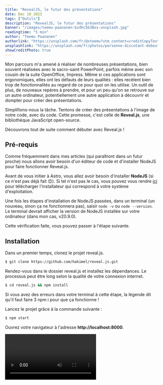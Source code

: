 ```yaml
---
title: "RevealJS, le futur des présentations"
date: Dec 10 2023
tags: ["Outils"]
description: "RevealJS, le futur des présentations"
banner: "/images/teemu-paananen-bzdhc5b3Bxs-unsplash.jpg"
readingtime: "5 min"
author: "Teemu Paananen"
authorlink: "https://unsplash.com/fr/@xteemu?utm_content=creditCopyText&utm_medium=referral&utm_source=unsplash"
unsplashlink: "https://unsplash.com/fr/photos/personne-discutant-debout-devant-un-grand-ecran-devant-des-personnes-a-linterieur-dune-piece-faiblement-eclairee-bzdhc5b3Bxs?utm_content=creditCopyText&utm_medium=referral&utm_source=unsplash"
showCreditPhoto: true
---
```



Mon parcours m'a amené à réaliser de nombreuses présentations, bien souvent réalisées avec le sacro-saint PowerPoint, parfois même avec son cousin de la suite OpenOffice, Impress.
Même si ces applications sont ergonomiques, elles ont les défauts de leurs qualités : elles recèlent bien trop de fonctionnalités au regard de ce pour quoi on les utilise.
Un outil de plus, de nouveaux repères à prendre, et pour un peu qu'on se retrouve sur un autre ordinateur, potentiellement une autre application à découvrir et dompter pour créer des présentations.

Simplifions-nous la tâche. Tentons de créer des présentations à l'image de notre code, avec du code. Cette promesse, c'est celle de **Reveal.js**, une bibliothèque JavaScript open-source.

Découvrons tout de suite comment débuter avec Reveal.js !

## Pré-requis

Comme fréquemment dans mes articles (qui paraîtront dans un futur proche) nous allons avoir besoin d'un éditeur de code et d'installer NodeJS pour faire fonctionner Reveal.js.

Avant de vous initier à Astro, vous allez avoir besoin d'installer **NodeJS** (si ce n'est pas déjà fait 😊). Si tel n'est pas le cas, vous pouvez vous rendre [ici](https://nodejs.org/en/download/current) pour télécharger l'installateur qui correspond à votre système d'exploitation.

Une fois les étapes d'installation de NodeJS passées, dans un terminal (un nouveau, sinon ça ne fonctionnera pas), saisir `node -v` ou `node --version`.
Le terminal devrait afficher la version de NodeJS installée sur votre ordinateur (dans mon cas, v20.9.0).

Cette vérification faite, vous pouvez passer à l'étape suivante.

## Installation

Dans un premier temps, clonez le projet reveal.js.

```bash
$ git clone https://github.com/hakimel/reveal.js.git
```

Rendez-vous dans le dossier reveal.js et installez les dépendances. Le processus peut être long selon la qualité de votre connexion internet.

```bash
$ cd reveal.js && npm install
```

Si vous avez des erreurs dans votre terminal à cette étape, la légende dit qu'il faut faire 3 npm i pour que ça fonctionne !

Lancez le projet grâce à la commande suivante :

```bash
$ npm start
```
Ouvrez votre navigateur à l'adresse **http://localhost:8000**.

<Video path="/devendevenir/images/revealjs-first-slides.webm" />

Votre présentation est prête !

## Débuter avec reveal.js

Bon d'accord, ce n'est pas tout à fait **votre** présentation, il n'y a que deux slides etc. Mais, vous avez la base d'une présentation. Il est temps de regarder de plus près le contenu de notre projet.

!["Arborescence d'un projet revealjs"](/devendevenir/images/revealjs-arborescence.png)

Le projet que nous avons cloné contient quelques fichiers de configuration, notamment les package.json et package-lock.json.
On remarque un fichier que je rencontre pour la première fois, le fichier gulpfile.js. Ce fichier définit les actions à mener lors de certaines opérations dans le projet, compilation, minification, formatage du code etc.

Les fichiers .gitignore et .npmignore ont pour rôle d'exclure certains fichiers, certains dossiers lors de certaines opérations :

- .gitignore : éléments non ajoutés aux commits d'un projet.
- .npmignore : éléments ignorés lors de la publication d'un package npm.

On trouve également à la racine du projet un fichier index.html, qui est la page qui s'affiche au démarrage du projet.

Se trouvent également ici les dossiers suivant :

- css : contient les fichiers de style du projet.
- dist : contient l'ensemble des ressources nécessaires à l'exécution d'une présentation.
- examples : contient un ensemble de fichiers présentant les différentes fonctionnalités de reveal.js.
- js : contient le code de reveal.js, tout ce qui lui permet de s'exécuter.
- plugins : contient les ressources nécessaires à des fonctionnalités ajoutées pour améliorer l'expérience utilisateur sur reveal.js, notamment la gestion du Markdown, du zoom, des notes pour le présentateur etc.

C'est bien beau de savoir ce qu'il y a dans mon projet, mais elle n'avance pas cette présentation !

## Vos premières diapos

Maintenant que vous avez ouvert votre navigateur web à l'adresse localhost:8000, vous voyez votre présentation. Regardez maintenant le fichier index.html de votre projet. Surprise, vous retrouvez le contenu de tous les slides dans le fichier.

Eh oui, tout est là ! La structure de base d'une présentation reveal.js est la suivante :

```html
<div class="reveal">
    <div class="slides">
        <section>Slide n°1</section>
        <section>Slide n°2</section>
    </div>
</div>
```

Particularité des présentations reveal.js, les diapositives se succèdent à l'horizontale. Mais revealjs se déploie en réalité en 2 dimensions, grâce à l'imbrication de sections.

Imbriquer plusieurs sections dans une autre section permet de créer des slides verticales.

```html
<div class="reveal">
    <div class="slides">
        <section>
            <section>
                Slide horizontale 1
            </section>
            <section>
                Slide verticale 1
            </section>    
        </section>
        <section>
            <section>
                Slide horizontale 2
            </section>
            <section>
                Slide verticale 2
            </section> 
        </section>
    </div>
</div>
```

<Video path="/devendevenir/images/revealjs-vertical-slides.webm" />

Pas de panique, pas besoin de mémoriser l'emplacement des diapositives verticales, reveal.js affiche le sens dans lequel on peut avancer dans la présentation. Si les flèches en bas de page présentent une flèche vers le bas, vous avez des diapositives verticales, sinon vous n'en avez pas.

Le squelette de votre présentation est bien là, il faut maintenant lui donner des couleurs, du relief.

## Une présentation vivante

### L'arrière-plan

Un arrière-plan noir, ce n'est pas forcément adapté au contexte d'une présentation. On peut ajouter un arrière-plan plus adapté en utilisant l'un des attributs **data-background-** de reveal.js.

Les options sont les suivantes :

- data-background-color : couleur unie
- data-background-gradient : gradient de couleur
- data-background-image : image d'arrière-plan

```html
<div class="reveal">
    <div class="slides">
        <section>
            <section data-background-color="aquamarine">
                Arrière-plan uni
            </section>
            <section data-background-gradient="linear-gradient(to bottom, #283b95, #17b2c3)">
                Arrière-plan dégradé
            </section>
            <section data-background-image="http://example.com/image.jpg">
                Image d'arrière-plan
            </section>
            <section>
                
            </section> 
        </section>
    </div>
</div>
```

<Video path="/devendevenir/images/revealjs-background.webm" />

Vous pouvez utiliser le nom des couleurs, leur code hexadécimal, leur définition RGB, bref, tout ce qu'on peut utiliser en CSS pour définir une couleur.
Par défaut, les images sont redimensionnées pour couvrir la totalité de la page.

### Les animations

Le contenu d'une diapositive peut être long, et nécessiter d'afficher son contenu progressivement et non d'un coup. C'est exactement à cette problématique que répondent les fragments.
Les animations sont exécutées lorsqu'on avance dans la présentation.

Contrairement à la gestion de l'arrière-plan qui se fait grâce à des attributs, les animations sont gérées avec des classes ajoutées aux éléments.
On peut animer les éléments de diverses manières :

- fade-in : au clic l'élément apparaît.
- fade-out : au clic l'élément disparaît.
- highlight-current-red : au clic l'élément devient rouge, au clic suivant il reprend sa couleur d'origine.
- fade-up : l'élément se déplace vers le haut en apparaissant

```html
<div class="reveal">
    <div class="slides">
        <section>
            <p class="fragment">Fade in</p>
            <p class="fragment fade-out">Fade out</p>
            <p class="fragment highlight-red">Highlight red</p>
            <p class="fragment fade-in-then-out">Fade in, then out</p>
            <p class="fragment fade-up">Slide up while fading in</p>
        </section>
    </div>
</div>
```

<Video path="/devendevenir/images/revealjs-fragments.webm" />

Notre présentation est animée, il faut maintenant améliorer la navigation au sein de celle-ci.

### Les liens

Il peut être nécessaire d'ajouter des liens, vers le sommaire de notre présentation, vers la dernière diapositive selon le contexte dans lequel on se trouve.
Reveal.js comporte un système de liens et d'ancres pour résoudre ce problème.

```html
<div class="reveal">
    <div class="slides">
        <section id="first-slide">
            <a href="#/last-slide">Aller sur la dernière diapositive</a>
        </section>
        <section>
            <h2>Slide 2</h2>
        </section>
        <section id="last-slide">
            <h2>The end</h2>
            <a href="#/first-slide">Revenir au début</a>
        </section>
    </div>
</div>
```

<Video path="/devendevenir/images/revealjs-links.webm" />

Il convient alors d'établir un système d'identifiants uniques pour naviguer simplement dans la présentation.

Il est également possible d'utiliser des liens numérotés, mais ce système semble moins souple que les liens avec identifiants.

### Il vous reste du temps ? C'est l'heure du bonus !

Selon le contexte dans lequel on se trouve (en interne, en externe par exemple), certains éléments peuvent ne pas être pertinents. Ce n'est pas une raison pour créer deux versions de la présentation, une "interne", l'autre "externe". Nous avons la possibilité de modifier la visibilité de nos diapositives, avec l'attribut **data-visibility**.

Si des informations doivent être tues dans un contexte précis, vous pouvez masquer une diapositive. S'il s'agit d'un bonus au cas où il vous resterait du temps, vous pouvez exclure des diapositives du comptage de la présentation.

```html
<div class="reveal">
    <div class="slides">
        <section>Première diapositive</section>
        <section data-visibility="hidden">Diapositive masquée</section>
        <section>Troisième diapositive (la deuxième est masquée)</section>
        <section data-visibility="uncounted">Bonus 1</section>
				
    </div>
</div>
```

<Video path="/devendevenir/images/revealjs-visibility.webm" />

### Le html n'est pas votre ami ? Ecrivez en Markdown !

Le Markdown permet d'écrire de la documentation, des articles avec une syntaxe simple, prise en charge dans tous les navigateurs. Reveal.js le prend également en charge.
Vous pouvez donc rédiger votre présentation de la même manière que vos articles. Vos diapositives seront simplement délimitées par des triples tirets ---.

Il est indispensable d'imbriquer votre contenu Markdown dans la structure suivante pour qu'il soit pris en charge en tant que tel.

```html
<div class="reveal">
    <div class="slides">
        <section data-markdown>
        <textarea data-template>
            ## Diapositive 1
            ---
            ## Diapositive 2
            ---
            ## Diapositive 3
        </textarea>
        </section>
    </div>
</div>
```

<Video path="/devendevenir/images/revealjs-markdown.webm" />

### Illustrez votre propos

Toute présentation qui se respecte a son lot d'images, ou de vidéos. Comme pour tout le reste, Reveal.js utilise les balises html bien connues des développeurs.

```html
<div class="reveal">
    <div class="slides">
        <section>
            <h2>Intégrer une image</h2>
            <img data-src="https://source.unsplash.com/random">
        </section>
        <section>
            <h2>Intégrer une vidéo</h2>
            <video data-autoplay src="./powertoys-apercu.webm"></video>
        </section>
        <section>
            <h2>Intégrer une iframe</h2>
            <iframe data-src="https://ludovicdean.github.io/devendevenir/"></iframe>
        </section>
    </div>
</div>
```

N'oubliez pas de modifier la source de la balise vidéo, sans quoi votre code ne fonctionnera pas.

<Video path="/devendevenir/images/revealjs-media.webm" />

En tant que développeurs, nous pouvons être amenés à présenter des extraits de code. Revealjs possède cette fonctionnalité et permet de mettre en valeur à volonté notre code.

### Présenter du code

Présenter un extrait de code peut être laborieux lorsqu'on ne dispose que de captures d'écran. Reveal.js permet de présenter le code en toute simplicité, ainsi que de mettre en évidence facilement les extraits les plus significatifs.
Un extrait de code doit être intégré dans des balises pre et code imbriquées `<pre><code></code></pre>`.

On peut mettre en évidence les lignes les plus intéressantes de deux manières :

- data-line-numbers="1,2-4" : d'un bloc, à l'ouverture de la diapositive
- data-line-numbers="1|2-4" : élément par élément, au clic

```html
<div class="reveal">
    <div class="slides">
        <section>
            <pre><code data-trim data-line-numbers="1,3,5">
                <a href={`/blog/${post.slug}/`}>
                    <img width={720} height={360} src={post.data.banner} alt="" />
                    <h4 class="title">{post.data.title}</h4>
                    <p class="date">
                        <FormattedDate date={post.data.date} />
                    </p>
                </a>
            </code></pre>
        </section>
        <section>
            <h2>Code mis en évidence au clic</h2>
            <pre><code data-trim data-line-numbers="1|3|5">
                <a href={`/blog/${post.slug}/`}>
                    <img width={720} height={360} src={post.data.banner} alt="" />
                    <h4 class="title">{post.data.title}</h4>
                    <p class="date">
                        <FormattedDate date={post.data.date} />
                    </p>
                </a>
            </code></pre>
        </section>
    </div>
</div>
```

<Video path="/devendevenir/images/revealjs-code.webm" />

Avant de terminer cette présentation de Revealjs, il ne reste plus qu'un point à aborder, la numérotation des diapositives.

### Numéroter vos diapositives

Afin de permettre à vos spectateurs de mieux suivre le déroulement de votre présentation vous avez tout intérêt à numéroter vos pages. Ceci est géré grâce à une option de configuration de Revealjs :

```html
<div class="reveal">
    <div class="slides">
        <section>
            <section>
                Slide horizontale 1
            </section>
            <section>
                Slide verticale 1
            </section>    
        </section>
        <section>
            <section>
                Slide horizontale 2
            </section>
            <section>
                Slide verticale 2
            </section> 
        </section>
    </div>
</div>
<script>
    Reveal.initialize({
        slideNumber: 'h/v',
    });
		</script>
```

La numérotation des diapositives peut être affiché de plusieurs manières :

- h.v : n° de diapositive horizontale.n° de diapositive verticale (5.3).
- h/v : n° de diapositive horizontale/n° de diapositive verticale (5/3).
- c : n° de diapositive horizontale ou verticale (5).
- c/t : n° de diapositive (horizontale ou verticale)/ nombre total de diapositives (5/30).

## Conclusion

Vous êtes maintenant prêts à créer des présentations à la manière dont vous codez, avec votre éditeur de code préféré. La documentation de Revealjs (https://revealjs.com/) est très détaillée et vous permettra d'aller plus loin, notamment du côté de la configuration que nous avons effleuré dans le dernier point de cet article.